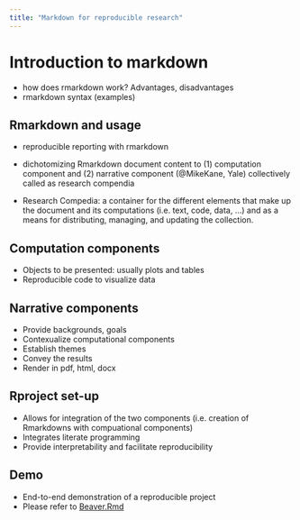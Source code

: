 ```yaml
---
title: "Markdown for reproducible research"
---
```


# Introduction to markdown

- how does rmarkdown work? Advantages, disadvantages
- rmarkdown syntax (examples)

## Rmarkdown and usage

- reproducible reporting with rmarkdown
- dichotomizing Rmarkdown document content to (1) computation component and (2) narrative component (@MikeKane, Yale) collectively called as research compendia

- Research Compedia: a container for the different elements that make up the document and its computations (i.e. text, code, data, ...) and as a means for distributing, managing, and updating the collection.

## Computation components 


- Objects to be presented: usually plots and tables
- Reproducible code to visualize data

## Narrative components 

- Provide backgrounds, goals
- Contexualize computational components
- Establish themes
- Convey the results
- Render in pdf, html, docx

## Rproject set-up

- Allows for integration of the two components (i.e. creation of Rmarkdowns with compuational components)
- Integrates literate programming
- Provide interpretability and facilitate reproducibility

## Demo 
- End-to-end demonstration of a reproducible project
- Please refer to [Beaver.Rmd](Beavers.Rmd)